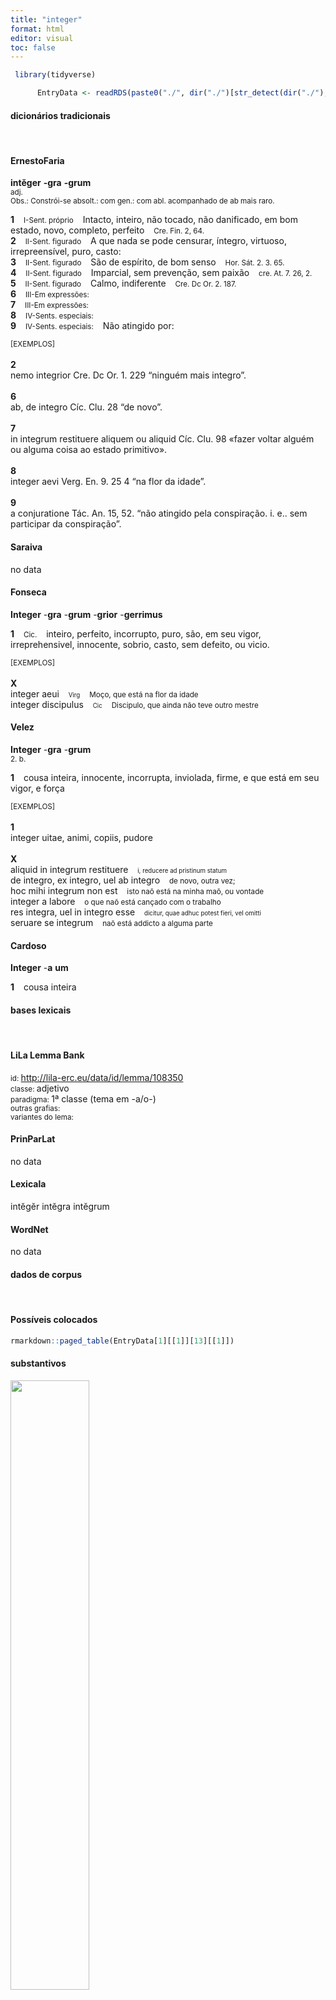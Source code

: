 ```yaml
---
title: "integer"
format: html
editor: visual
toc: false
---
```



```r
 library(tidyverse) 

      EntryData <- readRDS(paste0("./", dir("./")[str_detect(dir("./"), "_xx105-110-116-101-103-101-114xx_.rds")]))

```


#### dicionários tradicionais

&emsp;




::: panel-tabset

#### ErnestoFaria

<b>intĕger</b> <b>-gra</b> <b>-grum</b> <br> <small>adj.</small> <br> <small>Obs.: Constrói-se absolt.: com gen.: com abl. acompanhado de ab mais raro.</small>   <p> <b>1</b> &ensp; <small>I-Sent. próprio</small> &ensp; Intacto, inteiro, não tocado, não danificado, em bom estado, novo, completo, perfeito &ensp; <small>Cre. Fin. 2, 64.</small> <br> <b>2</b> &ensp; <small>II-Sent. figurado</small> &ensp; A que nada se pode censurar, íntegro, virtuoso, irrepreensível, puro, casto: &ensp; <small></small> <br> <b>3</b> &ensp; <small>II-Sent. figurado</small> &ensp; São de espírito, de bom senso &ensp; <small>Hor. Sát. 2. 3. 65.</small> <br> <b>4</b> &ensp; <small>II-Sent. figurado</small> &ensp; Imparcial, sem prevenção, sem paixão &ensp; <small>cre. At. 7. 26, 2.</small> <br> <b>5</b> &ensp; <small>II-Sent. figurado</small> &ensp; Calmo, indiferente &ensp; <small>Cre. Dc Or. 2. 187.</small> <br> <b>6</b> &ensp; <small>III-Em expressões:</small> &ensp; <small></small> <br> <b>7</b> &ensp; <small>III-Em expressões:</small> &ensp; <small></small> <br> <b>8</b> &ensp; <small>IV-Sents. especiais:</small> &ensp; <small></small> <br> <b>9</b> &ensp; <small>IV-Sents. especiais:</small> &ensp; Não atingido por: &ensp; <small></small> </p>   <p><small>[EXEMPLOS]</small><br> <br><b>2</b><br>nemo integrior Cre. Dc Or. 1. 229 “ninguém mais integro”. <br> <br><b>6</b><br>ab, de integro Cíc. Clu. 28 “de novo”. <br> <br><b>7</b><br>in integrum restituere aliquem ou aliquid Cíc. Clu. 98 «fazer voltar alguém ou alguma coisa ao estado primitivo». <br> <br><b>8</b><br>integer aevi Verg. En. 9. 25 4 “na flor da idade”. <br> <br><b>9</b><br>a conjuratione Tác. An. 15, 52. “não atingido pela conspiração. i. e.. sem participar da conspiração”. </p>




#### Saraiva

no data




#### Fonseca

<b>Integer</b> -<b>gra</b> -<b>grum</b> -<b>grior</b> -<b>gerrimus</b>   <p> <b>1</b> &ensp; <small>Cic.</small> &ensp; inteiro, perfeito, incorrupto, puro, são, em seu vigor, irreprehensivel, innocente, sobrio, casto, sem defeito, ou vicio. </p>   <p><small>[EXEMPLOS]</small><br> <br><b>X</b><br>integer aeui &ensp; <small><small>Virg</small></small> &ensp; <small>Moço, que está na flor da idade</small> <br> integer discipulus &ensp; <small><small>Cic</small></small> &ensp; <small>Discipulo, que ainda não teve outro mestre</small> </p>




#### Velez

<b>Integer</b> -<b>gra</b> -<b>grum</b> <br> <small>2. b.</small>   <p> <b>1</b> &ensp; cousa inteira, innocente, incorrupta, inviolada, firme, e que está em seu vigor, e força </p>   <p><small>[EXEMPLOS]</small><br> <br><b>1</b><br>integer uitae, animi, copiis, pudore <br> <br><b>X</b><br>aliquid in integrum restituere &ensp; <small><small>i, reducere ad pristinum statum</small></small> <br> de integro, ex integro, uel ab integro &ensp; <small>de novo, outra vez;</small> <br> hoc mihi integrum non est &ensp; <small>isto naõ está na minha maõ, ou vontade</small> <br> integer a labore &ensp; <small>o que naõ está cançado com o trabalho</small> <br> res integra, uel in integro esse &ensp; <small><small>dicitur, quae adhuc potest fieri, vel omitti</small></small> <br> seruare se integrum &ensp; <small>naõ está addicto a alguma parte</small> </p>




#### Cardoso

<b>Integer</b> -<b>a</b> <b>um</b>   <p> <b>1</b> &ensp; cousa inteira </p>


:::



#### bases lexicais

&emsp;






::: panel-tabset

#### LiLa Lemma Bank

<small> id: </small> <a href=' http://lila-erc.eu/data/id/lemma/108350 ' target="_blank"> http://lila-erc.eu/data/id/lemma/108350 </a> <br>
<small> classe: </small> adjetivo    <br>
<small> paradigma: </small> 1ª classe (tema em -a/o-) <br>
<small> outras grafias: </small>  <br>
<small> variantes do lema: </small>  <br>





#### PrinParLat

no data




#### Lexicala

intĕgĕr 
 intĕgra 
 intĕgrum




#### WordNet

no data


:::



#### dados de corpus

&emsp;




::: panel-tabset

#### Possíveis colocados

```r

rmarkdown::paged_table(EntryData[1][[1]][13][[1]])

```


#### substantivos

![](./Media/wordcloud__xx105-110-116-101-103-101-114xx__BY_collocate_scoreSUBST.webp){width=50% fig-alt='This chart plots collocate by scoreSUBST, for the headword integer here are all the values plotted: collocate: suscipio; scoreSUBST: 0. collocate: atque; scoreSUBST: 0. collocate: res; scoreSUBST: 2. collocate: sum; scoreSUBST: 0'}




#### adjetivos

![](./Media/wordcloud__xx105-110-116-101-103-101-114xx__BY_collocate_scoreADJ.webp){width=50% fig-alt='This chart plots collocate by scoreADJ, for the headword integer here are all the values plotted: collocate: suscipio; scoreADJ: 0. collocate: atque; scoreADJ: 0. collocate: res; scoreADJ: 0. collocate: sum; scoreADJ: 0'}




#### verbos

![](./Media/wordcloud__xx105-110-116-101-103-101-114xx__BY_collocate_scoreVERBO.webp){width=50% fig-alt='This chart plots collocate by scoreVERBO, for the headword integer here are all the values plotted: collocate: suscipio; scoreVERBO: 2. collocate: atque; scoreVERBO: 0. collocate: res; scoreVERBO: 0. collocate: sum; scoreVERBO: 2'}




#### advérbios

![](./Media/wordcloud__xx105-110-116-101-103-101-114xx__BY_collocate_scoreADV.webp){width=50% fig-alt='This chart plots collocate by scoreADV, for the headword integer here are all the values plotted: collocate: suscipio; scoreADV: 0. collocate: atque; scoreADV: 0. collocate: res; scoreADV: 0. collocate: sum; scoreADV: 0'}




#### preposições e conjunções

![](./Media/wordcloud__xx105-110-116-101-103-101-114xx__BY_collocate_scoreFUNC.webp){width=50% fig-alt='This chart plots collocate by scoreFUNC, for the headword integer here are all the values plotted: collocate: suscipio; scoreFUNC: 0. collocate: atque; scoreFUNC: 0. collocate: res; scoreFUNC: 0. collocate: sum; scoreFUNC: 0'}


:::



::: panel-tabset

#### ExemplosTraduzidos

<p> si qui intercessisset res <b>integra</b> referretur <br> <small> Cic.Att.4.17.3 <br> se alguém interpusesse o veto, o assunto inteiro seria reapresentado. <small> [JDD, de outra edição] </small> </small> </p>
; <p> at non est <b>integrum</b> constituta legatio est <br> <small> Cic.Phil.12.4.12 <br> Mas a coisa não está do mesmo modo; foi constituída uma legação. <small> [JDD] </small> </small> </p>
; <p> sed haec mallem <b>integra</b> re te cum egissem <br> <small> Cic.Att.4.16.7 <br> Mas preferiria ter tratado essas coisas pessoalmente contigo. <small> [JDD, de outra edição] </small> </small> </p>
; <p> nondum enim nostris laudibus quibus utar postea sed prope inimicorum confessione uirum bonum atque <b>integrum</b> hominem defendimus <br> <small> Cic.Mur.14 <br> Pois estamos defendendo um homem de bem e uma pessoa íntegra não ainda com os nossos elogios, que usarei depois, mas quase com a confissão dos inimigos. <small> [JDD] </small> </small> </p>
; <p> uotorum tuorum ueterum licet dis gratiam facias alia de <b>integro</b> suscipe roga bonam mentem bonam ualitudinem animi deinde tunc corporis <br> <small> Sen.Ep.10.4 <br> Mesmo que agradeças aos deuses os teus antigos votos e formule de novo outros: roga uma boa mente, uma  boa saúde de espírito e, em seguida, então de corpo. <small> [JDD] </small> </small> </p>





#### Frequência por autor

![](./Media/barchart__xx105-110-116-101-103-101-114xx__lemma_BY_author_Frequencies.webp){width=50% fig-alt='This charts plots the frequency of lemma by author_Frequencies. The Tacitus subcorpus registers the highest normalized frequency, with the value of 6.87 and an absolute frequency of 2. The Horatius subcorpus follows, with a normalized frequency of 3.55 and an absolute frequency of 4. the subcorpus with the least normalized frequency is Ovidius with the normalized value of 0 and an absolute freqeuncy of 0. here are all the values: subcorpus: Caesar ; normalized frequency: 4 ; absolute frequency: 1.51068811843795. subcorpus: Cicero ; normalized frequency: 46 ; absolute frequency: 2.86561511051307. subcorpus: Horatius ; normalized frequency: 4 ; absolute frequency: 3.55208240831187. subcorpus: Ovidius ; normalized frequency: 0 ; absolute frequency: 0. subcorpus: Phaedrus ; normalized frequency: 0 ; absolute frequency: 0. subcorpus: Sallustius ; normalized frequency: 1 ; absolute frequency: 0.927557740469344. subcorpus: Seneca ; normalized frequency: 9 ; absolute frequency: 1.67969989361901. subcorpus: Suetonius ; normalized frequency: 0 ; absolute frequency: 0. subcorpus: Tacitus ; normalized frequency: 2 ; absolute frequency: 6.86577411603158. subcorpus: Vergilius ; normalized frequency: 0 ; absolute frequency: 0. subcorpus: Hieronymus ; normalized frequency: 0 ; absolute frequency: 0'}




#### Frequência por gênero

![](./Media/barchart__xx105-110-116-101-103-101-114xx__lemma_BY_genre_Frequencies.webp){width=50% fig-alt='This charts plots the frequency of lemma by genre_Frequencies. The Prosa.oratória subcorpus registers the highest normalized frequency, with the value of 3.65 and an absolute frequency of 38. The Prosa.epistolográfica subcorpus follows, with a normalized frequency of 1.59 and an absolute frequency of 6. the subcorpus with the least normalized frequency is Poesia.didática with the normalized value of 0 and an absolute freqeuncy of 0. here are all the values: subcorpus: Prosa.histórica ; normalized frequency: 7 ; absolute frequency: 1.70403369118041. subcorpus: Prosa.filosófica ; normalized frequency: 11 ; absolute frequency: 1.81216124940281. subcorpus: Prosa.oratória ; normalized frequency: 38 ; absolute frequency: 3.64847868040287. subcorpus: Prosa.epistolográfica ; normalized frequency: 6 ; absolute frequency: 1.58986724608495. subcorpus: Poesia.lírica ; normalized frequency: 4 ; absolute frequency: 3.36502061075124. subcorpus: Poesia.didática ; normalized frequency: 0 ; absolute frequency: 0. subcorpus: Poesia.trágica ; normalized frequency: 0 ; absolute frequency: 0. subcorpus: Poesia.épica ; normalized frequency: 0 ; absolute frequency: 0. subcorpus: Prosa.ficcional ; normalized frequency: 0 ; absolute frequency: 0'}




#### Frequência por século

![](./Media/barchart__xx105-110-116-101-103-101-114xx__lemma_BY_period_Frequencies.webp){width=50% fig-alt='This charts plots the frequency of lemma by period_Frequencies. The II.d.C. subcorpus registers the highest normalized frequency, with the value of 5.24 and an absolute frequency of 2. The I.a.C. subcorpus follows, with a normalized frequency of 2.56 and an absolute frequency of 55. the subcorpus with the least normalized frequency is IV.d.C. with the normalized value of 0 and an absolute freqeuncy of 0. here are all the values: subcorpus: I.a.C. ; normalized frequency: 55 ; absolute frequency: 2.55992552943914. subcorpus: I.d.C. ; normalized frequency: 9 ; absolute frequency: 1.37677833868747. subcorpus: II.d.C. ; normalized frequency: 2 ; absolute frequency: 5.23560209424084. subcorpus: IV.d.C. ; normalized frequency: 0 ; absolute frequency: 0'}


:::

